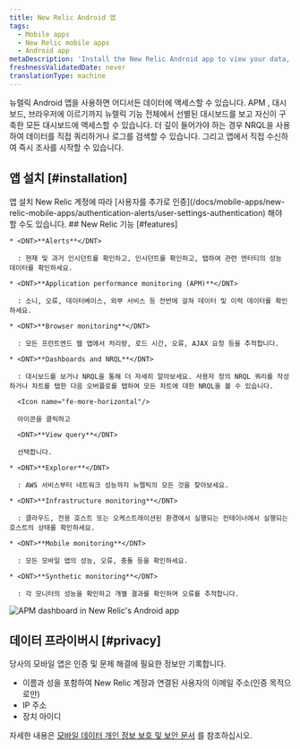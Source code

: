 ```yaml
---
title: New Relic Android 앱
tags:
  - Mobile apps
  - New Relic mobile apps
  - Android app
metaDescription: 'Install the New Relic Android app to view your data, run queries, and receive and create alerts.'
freshnessValidatedDate: never
translationType: machine
---
```



뉴렐릭 Android 앱을 사용하면 어디서든 데이터에 액세스할 수 있습니다. APM , 대시보드, 브라우저에 이르기까지 뉴렐릭 기능 전체에서 선별된 대시보드를 보고 자신이 구축한 모든 대시보드에 액세스할 수 있습니다. 더 깊이 들어가야 하는 경우 NRQL을 사용하여 데이터를 직접 쿼리하거나 로그를 검색할 수 있습니다. 그리고 앱에서 직접 <InlinePopover type="alerts"/>수신하여 즉시 조사를 시작할 수 있습니다.

## 앱 설치 [#installation]

<ButtonGroup>
  <ButtonLink
    role="button"
    to="https://play.google.com/store/apps/details?id=com.newrelic.rpm"
    variant="primary"
  >
    앱 설치
  </ButtonLink>
</ButtonGroup>

<Callout variant="tip">
  New Relic 계정에 따라 [사용자를 추가로 인증](/docs/mobile-apps/new-relic-mobile-apps/authentication-alerts/user-settings-authentication) 해야 할 수도 있습니다.
</Callout>

<SideBySide>
  <Side>
    ## New Relic 기능 [#features]

    * <DNT>**Alerts**</DNT>

      : 현재 및 과거 인시던트를 확인하고, 인시던트를 확인하고, 탭하여 관련 엔터티의 성능 데이터를 확인하세요.

    * <DNT>**Application performance monitoring (APM)**</DNT>

      : 소니, 오류, 데이터베이스, 외부 서비스 등 전반에 걸쳐 데이터 및 이력 데이터를 확인하세요.

    * <DNT>**Browser monitoring**</DNT>

      : 모든 프런트엔드 웹 앱에서 처리량, 로드 시간, 오류, AJAX 요청 등을 추적합니다.

    * <DNT>**Dashboards and NRQL**</DNT>

      : 대시보드를 보거나 NRQL을 통해 더 자세히 알아보세요. 사용자 정의 NRQL 쿼리를 작성하거나 차트를 탭한 다음 오버플로를 탭하여 모든 차트에 대한 NRQL을 볼 수 있습니다.

      <Icon name="fe-more-horizontal"/>

      아이콘을 클릭하고

      <DNT>**View query**</DNT>

      선택합니다.

    * <DNT>**Explorer**</DNT>

      : AWS 서비스부터 네트워크 성능까지 뉴렐릭의 모든 것을 찾아보세요.

    * <DNT>**Infrastructure monitoring**</DNT>

      : 클라우드, 전용 호스트 또는 오케스트레이션된 환경에서 실행되는 컨테이너에서 실행되는 호스트의 상태를 확인하세요.

    * <DNT>**Mobile monitoring**</DNT>

      : 모든 모바일 앱의 성능, 오류, 충돌 등을 확인하세요.

    * <DNT>**Synthetic monitoring**</DNT>

      : 각 모니터의 성능을 확인하고 개별 결과를 확인하며 오류를 추적합니다.
  </Side>

  <Side>
    <img
      title="APM dashboard in New Relic's Android app"
      alt="APM dashboard in New Relic's Android app"
      src={mobileappsAndroidAppAPMDashboard}
    />
  </Side>
</SideBySide>

## 데이터 프라이버시 [#privacy]

당사의 모바일 앱은 인증 및 문제 해결에 필요한 정보만 기록합니다.

* 이름과 성을 포함하여 New Relic 계정과 연결된 사용자의 이메일 주소(인증 목적으로만)
* IP 주소
* 장치 아이디

자세한 내용은 [모바일 데이터 개인 정보 보호 및 보안 문서](/docs/mobile-monitoring/new-relic-mobile/get-started/security-mobile-apps) 를 참조하십시오.